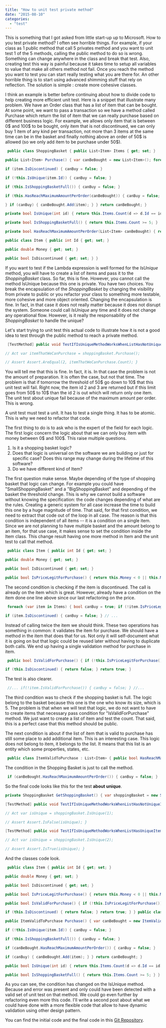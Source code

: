 ```yaml
---
title: "How to unit test private method"
date: "2015-08-10"
categories: 
  - "test"
---
```


This is something that I got asked from little start-up up to Microsoft. How to you test private method? I often see horrible things. For example, if your class as 1 public method that call 5 privates method and you want to unit test 1 of the 5 methods, calling the public method to do so is wrong. Something can change anywhere in the class and break that test. Also, creating test this way is painful because it takes time to setup all variables to value that make all others method not fail. Once you reach the method you want to test you can start really testing what you are there for. An other horrible thing is to start using advanced shimming stuff that rely on reflection. The solution is simple : create more cohesive classes.

I think an example is better before continuing about how to divide code to help creating more efficient unit test. Here is a snippet that illustrate many problem. We have an Order class that has a list of item that can be bought. At some point, we want to pass a transaction so we have a method called Purchase which return the list of item that we can really purchase based on different business logic. For example, we allows only item that is between 0$ and 100$ to be bought, only item that is not discontinued, we can only buy 1 item of any kind per transaction, not more than 3 items at the same time can be in the basket and finally nothing above an order of 50$ is allowed (so we only add item to be purchase under 50$).


```csharp
 public class ShoppingBasket { public List<Item> Items { get; set; }

public List<Item> Purchase() { var canBeBought = new List<Item>(); foreach (var item in Items) { bool canBuy = true; if (item.Money < 0 || item.Money > 100) { canBuy = false; }

if (item.IsDiscontinued) { canBuy = false; }

if (!this.IsUnique(item.Id)) { canBuy = false; }

if (this.IsShoppingBasketFull()) { canBuy = false; }

if (this.HasReachMaximumAmountPerOrder(canBeBought)) { canBuy = false;

} if (canBuy) { canBeBought.Add(item); } } return canBeBought; }

private bool IsUnique(int id) { return this.Items.Count(d => d.Id == id) > 1; }

private bool IsShoppingBasketFull() { return this.Items.Count >= 5; }

private bool HasReachMaximumAmountPerOrder(List<Item> canBeBought) { return canBeBought.Sum(d=>d.Money) > 50; } }

public class Item { public int Id { get; set; }

public double Money { get; set; }

public bool IsDiscontinued { get; set; } } 
```

If you want to test if the Lambda expression is well formed for the _IsUnique_ method, you will have to create a list of items and pass it to the _ShoppingBasket_ class. So far, this is fine. However, you cannot call the method IsUnique because this one is private. You have two choices. You break the encapsulation of the _ShoppingBasket_ by changing the visibility from private to public or you refactor your class to something more testable, more cohesive and more object oriented. Changing the encapsulation is fine. In fact, in that case it does not really matter because it does not disrupt the system. Someone could call _IsUnique_ any time and it does not change any operational flow. However, is it really the responsability of the _ShoppingBasket_ to handle the unique?

Let's start trying to unit test this actual code to illustrate how it is not a good idea to test through the public method to reach a private method.


```csharp
 [TestMethod] public void TestIfIsUniqueMethodWorksWhenListHasNotUniqueItem() { // Arrange var shoppingBasket = new ShoppingBasket(); var item1 = new Item() {Id = 1, IsDiscontinued = false, Money = 5}; var item2 = new Item() {Id = 2, IsDiscontinued = false, Money = 10}; var item3 = new Item() {Id = 3, IsDiscontinued = false, Money = 50}; var item4 = new Item() {Id = 1, IsDiscontinued = false, Money = 5}; shoppingBasket.Items = new List<Item> {item1, item2, item3, item4};

// Act var itemThatWeCanPurchase = shoppingBasket.Purchase();

// Assert Assert.AreEqual(2, itemThatWeCanPurchase.Count); } 
```

You will tell me that this is fine. In fact, it is. In that case the problem is not the amount of preparation. It is often the case, but not that time. The problem is that if tomorrow the threshold of 50$ go down to 10$ that this unit test will fail. Right now, the item id 2 and 3 are returned but if this limit goes from 50$ to 10$ than the id 2 is out which will return only one item. The unit test about unique fail because of the maximum amount per order. This is wrong.

A unit test must test a unit. It has to test a single thing. It has to be atomic. This is why we need to refactor that code.

The first thing to do is to ask who is the expert of the field for each logic. The first logic concern the logic about that we can only buy item with money between 0$ and 100$. This raise multiple questions.

1. Is it a shopping basket logic?
2. Does that logic is universal on the software we are building or just for specific case? Does this range may change during the lifetime of this software?
3. Do we have different kind of Item?

The first question make sense. Maybe depending of the type of shopping basket that logic can change. For example you could have "SmallShoppingBasket" and a "BigShoppingBasket" and depending of the basket the threshold change. This is why we cannot build a software without knowing the specification: the code changes depending of what are the rules. Creating a generic system for all case increase the time to build this one by a huge magnitude of time. That said, for that first condition, we need to extract that code out of the loop in all case. The reason is that this condition is independent of all items -- it is a condition on a single item. Since we are not planning to have multiple basket and the amount belong to an item, for that use case, it makes sense to set the condition inside the Item class. This change result having one more method in Item and the unit test to call that method.


```csharp
 public class Item { public int Id { get; set; }

public double Money { get; set; }

public bool IsDiscontinued { get; set; }

public bool IsPriceLegitForPurchase() { return this.Money < 0 || this.Money > 100; } } 
```

The second condition is checking if the item is discontinued. The call is already on the item which is great. However, already have a condition on the item done one line above since our last refactoring on the price.


```csharp
 foreach (var item in Items) { bool canBuy = true; if (!item.IsPriceLegitForPurchase()) { canBuy = false; }

if (item.IsDiscontinued) { canBuy = false; } // ... 
```

Instead of calling twice the item we should think. These two operations has something in common: it validates the item for purchase. We should have a method in the item that does that for us. Not only it will self-document what it is going on but that logic could be reused later without having to duplicate both calls. We end up having a single validation method for purchase in item. 

```csharp
 public bool IsValidForPurchase() { if (!this.IsPriceLegitForPurchase()) { return false; }

if (this.IsDiscontinued) { return false; } return true; } 
``` 

The test is also clearer. 

```csharp
 //... if(!item.IsValidForPurchase()) { canBuy = false; } //... 
```

The third condition was to check if the shopping basket is full. The logic belong to the basket because this one is the one who know its size, which is 5. The problem is that when we will test that logic, we do not want to have to create items that necessary pass condition for "IsValidForPurchase" method. We just want to create a list of item and test the count. That said, this is a perfect case that this method should be public.

The next condition is about if the list of item that is valid to purchase has still some place to add additional item. This is an interesting case. This logic does not belong to item, it belongs to the list. It means that this list is an entity which some properties, states, etc.


```csharp
 public class ItemValidToPurchase : List<Item> { public bool HasReachMaximumAmountPerOrder() { return this.Sum(d => d.Money) > 50; } } 
```

The condition in the Shopping Basket is just to call the method.


```csharp
 if (canBeBought.HasReachMaximumAmountPerOrder()) { canBuy = false; } 
```

So the final code looks like this for the test **about unique**. 

```csharp
private ShoppingBasket GetShoppingBasket() { var shoppingBasket = new ShoppingBasket(); var item1 = new Item() {Id = 1, IsDiscontinued = false, Money = 5}; var item2 = new Item() {Id = 2, IsDiscontinued = false, Money = 10}; var item3 = new Item() {Id = 3, IsDiscontinued = false, Money = 20}; var item4 = new Item() {Id = 1, IsDiscontinued = false, Money = 5}; shoppingBasket.Items = new List<Item> {item1, item2, item3, item4}; return shoppingBasket; }

[TestMethod] public void TestIfIsUniqueMethodWorksWhenListHasNotUniqueItem() { // Arrange var shoppingBasket = this.GetShoppingBasket();

// Act var isUnique = shoppingBasket.IsUnique(1);

// Assert Assert.IsFalse(isUnique); }

[TestMethod] public void TestIfIsUniqueMethodWorksWhenListHasUniqueItem() { // Arrange var shoppingBasket = this.GetShoppingBasket();

// Act var isUnique = shoppingBasket.IsUnique(2);

// Assert Assert.IsTrue(isUnique); } 
```

And the classes code look. 

```csharp
 public class Item { public int Id { get; set; }

public double Money { get; set; }

public bool IsDiscontinued { get; set; }

public bool IsPriceLegitForPurchase() { return this.Money < 0 || this.Money > 100; }

public bool IsValidForPurchase() { if (!this.IsPriceLegitForPurchase()) { return false; }

if (this.IsDiscontinued) { return false; } return true; } } public class ItemValidToPurchase : List<Item> { public bool HasReachMaximumAmountPerOrder() { return this.Sum(d => d.Money) > 50; } } public class ShoppingBasket { public List<Item> Items { get; set; }

public ItemValidToPurchase Purchase() { var canBeBought = new ItemValidToPurchase(); foreach (var item in Items) { bool canBuy = true; if(!item.IsValidForPurchase()) { canBuy = false; }

if (!this.IsUnique(item.Id)) { canBuy = false; }

if (this.IsShoppingBasketFull()) { canBuy = false; }

if (canBeBought.HasReachMaximumAmountPerOrder()) { canBuy = false; }

if (canBuy) { canBeBought.Add(item); } } return canBeBought; }

public bool IsUnique(int id) { return this.Items.Count(d => d.Id == id) == 1; }

public bool IsShoppingBasketFull() { return this.Items.Count >= 5; } } 
```

As you can see, the condition has changed on the IsUnique method. Because and error was present and only could have been detected with a valid set of unit test on that method. We could go even further by refactoring even more this code. I'll write a second post about what we could have done with a more flexible code that allow to have dynamic validation using other design pattern.

You can find the initial code and the final code in this [Git Repository](https://github.com/MrDesjardins/UnitTestPrivateMethods).
